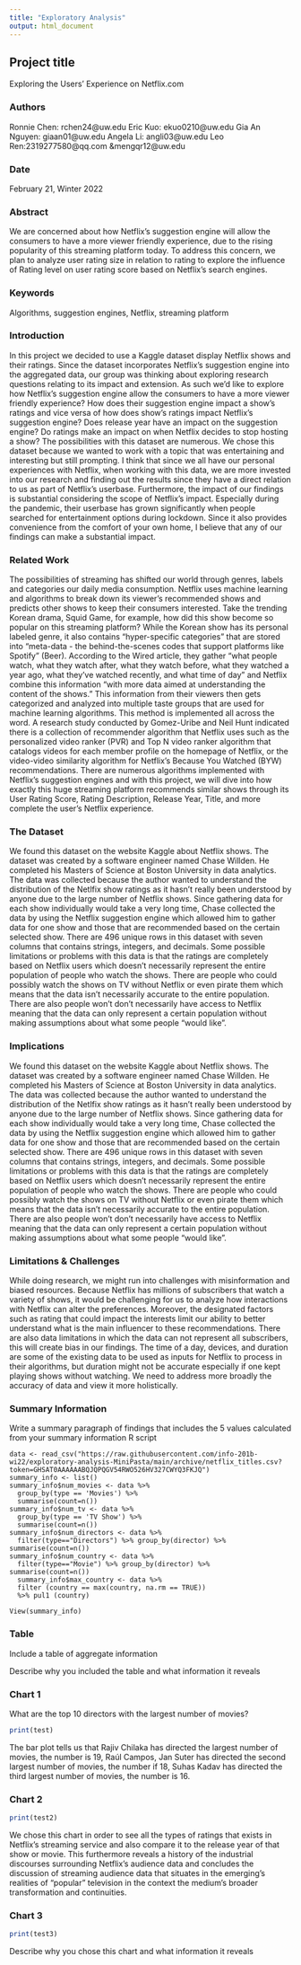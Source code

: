 ```yaml
---
title: "Exploratory Analysis"
output: html_document
---
```


## Project title
Exploring the Users' Experience on Netflix.com

### Authors

Ronnie Chen: rchen24@uw.edu
Eric Kuo: ekuo0210@uw.edu
Gia An Nguyen: giaan01@uw.edu
Angela Li: angli03@uw.edu
Leo Ren:2319277580@qq.com &mengqr12@uw.edu

### Date

February 21, Winter 2022

### Abstract

We are concerned about how Netflix’s suggestion engine will allow the consumers to have a more viewer friendly experience, due to the rising popularity of this
streaming platform today. To address this concern, we plan to analyze user rating size in relation to rating to explore the influence of Rating level on user
rating score based on Netflix's search engines.

### Keywords

Algorithms, suggestion engines, Netflix, streaming platform

### Introduction  

In this project we decided to use a Kaggle dataset display Netflix shows and their ratings. Since the dataset incorporates Netflix’s suggestion engine into the
aggregated data, our group was thinking about exploring research questions relating to its impact and extension. As such we’d like to explore how Netflix’s
suggestion engine allow the consumers to have a more viewer friendly experience? How does their suggestion engine impact a show’s ratings and vice versa of how
does show’s ratings impact Netflix’s suggestion engine? Does release year have an impact on the suggestion engine? Do ratings make an impact on when Netflix
decides to stop hosting a show? The possibilities with this dataset are numerous. We chose this dataset because we wanted to work with a topic that was
entertaining and interesting but still prompting. I think that since we all have our personal experiences with Netflix, when working with this data, we are more
invested into our research and finding out the results since they have a direct relation to us as part of Netflix’s userbase. Furthermore, the impact of our
findings is substantial considering the scope of Netflix’s impact. Especially during the pandemic, their userbase has grown significantly when people searched for
entertainment options during lockdown. Since it also provides convenience from the comfort of your own home, I believe that any of our findings can make a
substantial impact.

### Related Work  

The possibilities of streaming has shifted our world through genres, labels and categories our daily media consumption. Netflix uses machine learning and
algorithms to break down its viewer's recommended shows and predicts other shows to keep their consumers interested. Take the trending Korean drama, Squid Game,
for example, how did this show become so popular on this streaming platform? While the Korean show has its personal labeled genre, it also contains "hyper-specific
categories" that are stored into "meta-data - the behind-the-scenes codes that support platforms like Spotify" (Beer). According to the Wired article, they gather
"what people watch, what they watch after, what they watch before, what they watched a year ago, what they've watched recently, and what time of day" and Netflix
combine this information "with more data aimed at understanding the content of the shows." This information from their viewers then gets categorized and analyzed
into multiple taste groups that are used for machine learning algorithms. This method is implemented all across the word. A research study conducted by Gomez-Uribe
and Neil Hunt indicated there is a collection of recommender algorithm that Netflix uses such as the personalized video ranker (PVR) and Top N video ranker
algorithm that catalogs videos for each member profile on the homepage of Netflix, or the video-video similarity algorithm for Netflix's Because You Watched (BYW)
recommendations. There are numerous algorithms implemented with Netflix's suggestion engines and with this project, we will dive into how exactly this huge
streaming platform recommends similar shows through its User Rating Score, Rating Description, Release Year, Title, and more complete the user's Netflix
experience.

### The Dataset

We found this dataset on the website Kaggle about Netflix shows. The dataset was created by a software engineer named Chase Willden. He completed his Masters of
Science at Boston University in data analytics. The data was collected because the author wanted to understand the distribution of the Netlfix show ratings as it
hasn't really been understood by anyone due to the large number of Netflix shows. Since gathering data for each show individually would take a very long time,
Chase collected the data by using the Netflix suggestion engine which allowed him to gather data for one show and those that are recommended based on the certain
selected show. There are 496 unique rows in this dataset with seven columns that contains strings, integers, and decimals. Some possible limitations or problems
with this data is that the ratings are completely based on Netflix users which doesn't necessarily represent the entire population of people who watch the shows.
There are people who could possibly watch the shows on TV without Netflix or even pirate them which means that the data isn't necessarily accurate to the entire
population. There are also people won't don't necessarily have access to Netflix meaning that the data can only represent a certain population without making
assumptions about what some people "would like".

### Implications

We found this dataset on the website Kaggle about Netflix shows. The dataset was created by a software engineer named Chase Willden. He completed his Masters of
Science at Boston University in data analytics. The data was collected because the author wanted to understand the distribution of the Netlfix show ratings as it
hasn't really been understood by anyone due to the large number of Netflix shows. Since gathering data for each show individually would take a very long time,
Chase collected the data by using the Netflix suggestion engine which allowed him to gather data for one show and those that are recommended based on the certain
selected show. There are 496 unique rows in this dataset with seven columns that contains strings, integers, and decimals. Some possible limitations or problems
with this data is that the ratings are completely based on Netflix users which doesn't necessarily represent the entire population of people who watch the shows.
There are people who could possibly watch the shows on TV without Netflix or even pirate them which means that the data isn't necessarily accurate to the entire
population. There are also people won't don't necessarily have access to Netflix meaning that the data can only represent a certain population without making
assumptions about what some people "would like".

### Limitations & Challenges

While doing research, we might run into challenges with misinformation and biased resources. Because Netflix has millions of subscribers that watch a variety of
shows, it would be challenging for us to analyze how interactions with Netflix can alter the preferences. Moreover, the designated factors such as rating that
could impact the interests limit our ability to better understand what is the main influencer to these recommendations. There are also data limitations in which
the data can not represent all subscribers, this will create bias in our findings. The time of a day, devices, and duration are some of the existing data to be
used as inputs for Netflix to process in their algorithms, but duration might not be accurate especially if one kept playing shows without watching. We need to
address more broadly the accuracy of data and view it more holistically.

### Summary Information

Write a summary paragraph of findings that includes the 5 values calculated from your summary information R script

```
data <- read_csv("https://raw.githubusercontent.com/info-201b-wi22/exploratory-analysis-MiniPasta/main/archive/netflix_titles.csv?token=GHSAT0AAAAAABQJQPQGV54RWO526HV327CWYQ3FKJQ")
summary_info <- list()
summary_info$num_movies <- data %>%
  group_by(type == 'Movies') %>%
  summarise(count=n())
summary_info$num_tv <- data %>%
  group_by(type == 'TV Show') %>%
  summarise(count=n())
summary_info$num_directors <- data %>%
  filter(type=="Directors") %>% group_by(director) %>% summarise(count=n())
summary_info$num_country <- data %>%
  filter(type=="Movie") %>% group_by(director) %>% summarise(count=n())
  summary_info$max_country <- data %>%
  filter (country == max(country, na.rm == TRUE))
  %>% pul1 (country)

View(summary_info)
```



### Table

Include a table of aggregate information

Describe why you included the table and what information it reveals

### Chart 1
What are the top 10 directors with the largest number of movies?
```r
print(test)
```
The bar plot tells us that Rajiv Chilaka has directed the largest number of movies, the number is 19, Raúl Campos, Jan Suter has directed the second largest number
of movies, the number if 18, Suhas Kadav has directed the third largest number of movies, the number is 16.



### Chart 2

```r
print(test2)
```

We chose this chart in order to  see all the types of ratings that exists in Netflix's streaming service and also compare it to the release year of that show or
movie. This furthermore reveals a history of the industrial discourses surrounding Netflix's audience data and concludes the discussion of streaming audience data
that situates in the emerging's realities of "popular" television in the context the medium's broader transformation and continuities.

### Chart 3

```r
print(test3)
```

Describe why you chose this chart and what information it reveals
